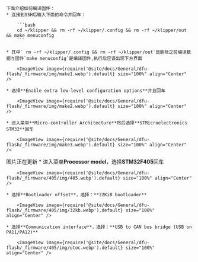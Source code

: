 

    下面介绍如何编译固件：
    * 连接到SSH后输入下面的命令并回车：

        ```bash
        cd ~/klipper && rm -rf ~/klipper/.config && rm -rf ~/klipper/out && make menuconfig
        ```

    * 其中` rm -rf ~/klipper/.config && rm -rf ~/klipper/out`是删除之前编译数据与固件`make menuconfig`是编译固件,执行后应该出现下方界面

        <ImageView image={require('@site/docs/General/dfu-flash/_firmware/img/make1.webp').default} size="100%" align="Center" />

    * 选择**Enable extra low-level configuration options**并且回车

        <ImageView image={require('@site/docs/General/dfu-flash/_firmware/img/make2.webp').default} size="100%" align="Center" />

    * 进入菜单**Micro-controller Architecture**然后选择**STMicroelectronics STM32**回车

        <ImageView image={require('@site/docs/General/dfu-flash/_firmware/img/make3.webp').default} size="100%" align="Center" />

图片正在更新
    * 进入菜单**Processor model**，选择**STM32F405**回车

        <ImageView image={require('@site/docs/General/dfu-flash/_firmware/405/img/405.webp').default} size="100%" align="Center" />

    * 选择**Bootloader offset**，选择：**32KiB bootloader**

        <ImageView image={require('@site/docs/General/dfu-flash/_firmware/405/img/32kb.webp').default} size="100%" align="Center" />

    * 选择**Communication interface**，选择：**USB to CAN bus bridge (USB on PA11/PA12)**

        <ImageView image={require('@site/docs/General/dfu-flash/_firmware/405/img/utoc.webp').default} size="100%" align="Center" />